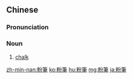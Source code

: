 {{also|粉笔}}
==Chinese==
{{zh-forms|s=粉笔}}

===Pronunciation===
{{zh-pron
|m=fěnbǐ
|c=fan2 bat1
|c-t=fun2 bit2
|h=pfs=fún-pit
|mn=hún-pit
|cat=n
}}

===Noun===
{{zh-noun}}

# [[chalk]] {{gloss|the writing implement}} {{zh-mw|枝|段}}
#: {{zh-x|他 給 了 我 一 枝 粉筆， 讓 我 在 黑板 上 寫 下 自己 的 名字。|He gave me a piece of '''chalk''' and asked me to write my name on the blackboard.}}

{{zh-cat|Elementary}}

[[zh-min-nan:粉筆]]
[[ko:粉筆]]
[[hu:粉筆]]
[[mg:粉筆]]
[[ja:粉筆]]